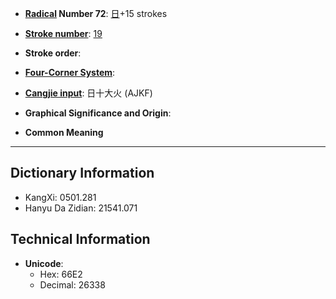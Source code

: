 * '''[[Wiktionary:Chinese radical index| Radical]] Number 72''': [[Wiktionary:Chinese radical index 日|日]]+15 strokes

* '''[[Wiktionary:Chinese total strokes index|Stroke number]]''': [[Wiktionary:Chinese total strokes index 19|19]]

* '''Stroke order''': 

* '''[[Wiktionary:Chinese four corner index|Four-Corner System]]''': 

* '''[[Wiktionary:Chinese Cangjie index|Cangjie input]]''': 日十大火 (AJKF)

* '''Graphical Significance and Origin''': 

* '''Common Meaning'''

----

== Dictionary Information ==

* KangXi: 0501.281
* Hanyu Da Zidian: 21541.071

== Technical Information ==

* '''Unicode''':
** Hex: 66E2
** Decimal: 26338
